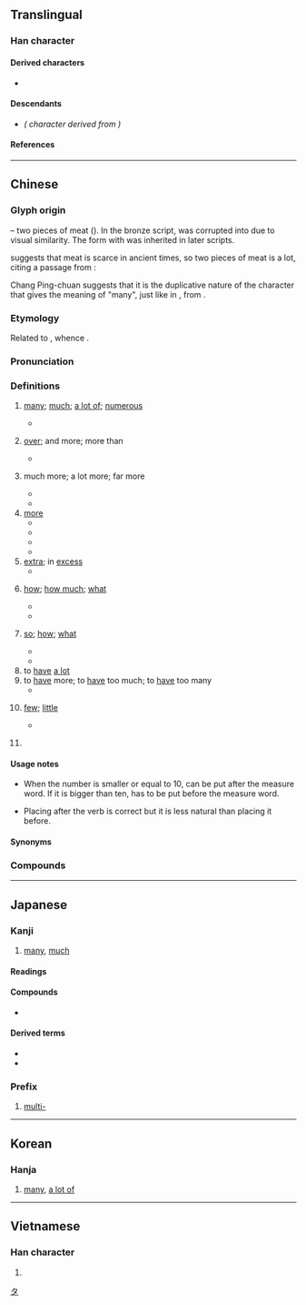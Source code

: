 {{also|夛|𭐴}}
{{character info/new}}
{{character info|0x2F85D}}
==Translingual==
{{stroke order|strokes=6}}
{{stroke order|type=animate}}

===Han character===
{{Han char|rn=36|rad=夕|as=03|sn=6|four=27207|canj=NINI|ids=⿱夕夕}}

====Derived characters====
* {{l|mul|[[侈]], [[𠀲]], [[哆]], [[垑]], [[姼]], [[㡅]], [[恀]], [[拸]], [[陊]], [[䏧]], [[栘]], [[㶴]], [[迻]], [[眵]], [[移]], [[䇋]], [[蛥]], [[袳]], [[誃]], [[趍]], [[跢]], [[䡔]], [[𮠨]], [[鉹]], [[夥]], [[䬷]], [[夦]], [[䮈]]([[𬳾]]), [[黟]], [[卶]], [[㩼]], [[夠]]([[够]]), [[翗]], [[夡]], [[㷇]], [[㚊]], [[㚌]], [[㚋]], [[䫂]], [[郺]], [[㚍]], [[㚉]], [[奓]], [[㝖]], [[爹]], [[𣆚]], [[茤]], [[㗬]], [[袲]], [[𭅚]], [[㞔]], [[㢁]], [[扅]], [[痑]]}}

====Descendants====
* {{l|ja|タ}} ''({{w|Katakana}} character derived from {{w|Man'yōgana}})''

====References====
{{Han ref|kx=0246.110|dkj=05756|dj=0489.060|hdz=20862.020|uh=591A}}
{{Han ref|uh=2F85D}}

----

==Chinese==
{{zh-forms|alt=𡖈}}

===Glyph origin===
{{Han etyl}}
{{liushu|ic}} – two pieces of meat ({{zh-l|*肉}}). In the bronze script, {{zh-l|*肉}} was corrupted into {{zh-l|*夕}} due to visual similarity. The form with {{zh-l|*夕}} was inherited in later scripts.

{{zh-ref|Chi (2010)}} suggests that meat is scarce in ancient times, so two pieces of meat is a lot, citing a passage from ''{{w|Mencius (book)|Mencius}}'':
: {{zh-x|七十 者 可以 食 肉 矣。|Persons of seventy years may eat meat.|collapsed=y}}

Chang Ping-chuan suggests that it is the duplicative nature of the character that gives the meaning of "many", just like in {{zh-l|*林|forest}}, from {{zh-l|*木|tree; wood}}.

===Etymology===
Related to {{cog|tai-pro|*ʰlaːjᴬ||many, much}}, whence {{cog|th|หลาย||many}}.

===Pronunciation===
{{zh-pron
|m=duō,duó
|m_note=duó - colloquial variant (“so, how, what”)
|m-s=do1
|c=do1,doe1
|c_note=doe1 - colloquial variant (“few”)
|c-t=o1
|h=pfs=tô
|mb=duói/dó̤/do̿
|mb_note=duói - vernacular; dó - literary; do̿ - limited (e.g. {{zh-l|*多謝}})
|md=dŏ̤
|mn=xm,zz,tw:to/qz:to͘
|mn-t=do1
|w=1tu
|mc=y
|oc=y
|ma=y
|cat=a,adv,v
}}

===Definitions===
{{zh-hanzi}}

# [[many]]; [[much]]; [[a lot of]]; [[numerous]]
#: {{zh-ant|少}}
#* {{zh-x|街上 有 很 多 人。|There is '''a lot of''' people in the street}}
# {{lb|zh|after an amount}} [[over]]; and more; more than
#* {{zh-x|兩 年 多|'''more than''' two years}}
# {{lb|zh|used in comparison structure {{zh-l|*得多}}, {{zh-l|*多了}}}} much more; a lot more; far more
#* {{zh-x|他 比 我 高 得{de} 多。|He is a lot taller than I am.}}
#* {{zh-x|病人 今天 好 多 了。|The patient is much better today.}}
# [[more]]
#* {{zh-x|我 應{yīng}該 多 運動。|I should exercise '''more'''.}}
#* {{zh-x|冚 多 張 被{pei5}|put on one '''more''' blanket|C}}
#* {{zh-x|今天 比 昨天 冷，得{děi} 多 穿 一 件 外套。|Today is colder than yesterday, so you have to put on one '''more''' jacket.}}
#* {{zh-x|屋企 多 咗 一 個 人|the house has a new member|C}}
# [[extra]]; in [[excess]]
#* {{zh-x|佢 真係 好 易 醉，飲 多 兩 杯 啤酒 就 冧{lam3} 咗 喇。|He gets drunk really easily. He passed out after drinking a few '''extra''' glasses of beer.|C}}
# {{lb|zh|used in question}} [[how]]; [[how much]]; [[what]]
#* {{zh-x|你 到 學校 要 走 多 遠 的 距離？|What distance do you have to walk to school ?}}
#* {{zh-x|你 多 高？|How tall are you?}}
# {{lb|zh|emphasis in exclamations}} [[so]]; [[how]]; [[what]]
#* {{zh-x|看 她 多 漂亮 啊！|Look how pretty she is!}}
#* {{zh-x|她 戴 的 帽子 多 可愛 呀！|What an adorable hat she is wearing! / The hat she is wearing is so adorable!}}
# to [[have]] [[a lot]]
# to [[have]] more; to [[have]] too much; to [[have]] too many
#* {{zh-x|他 買 了 四 張 票，多 了 一 張。|He bought four tickets, which was one too many.}}
# {{lb|zh|Cantonese}} [[few]]; [[little]]
#* {{zh-x|咁多{doe1}多{doe1}|'''just''' this '''much''' (meaning “just very few”)|C}}
# {{lb|zh|Cantonese}} {{zh-short|多士|[[toast]]}}

====Usage notes====
* {{sense|over, more than}} When the number is smaller or equal to 10, {{lang|zh|多}} can be put after the measure word. If it is bigger than ten, {{lang|zh|多}} has to be put before the measure word.
* {{sense|more}} Placing {{lang|zh|多}} after the verb is correct but it is less natural than placing it before.

====Synonyms====
{{zh-dial}}

===Compounds===
{{zh-der|多多益善|士多啤梨|三多|不可多得|不多|不多不少|不多久|不多工夫|不多幾日|不多時|不爭多|不足多|不遑多讓|人多勢眾|人多口雜|人多嘴雜|人多成王|人多手亂|人多手雜|伊多語|伯多祿|作惡多端|倚多為勝|偌多|傲卒多敗|僧多粥少|兒女情多|兵多將廣|凶多吉少|分金多與|利多|利多出盡|利多於弊|勇動多怨|博學多才|博學多聞|博物多聞|博聞多見|博聞多識|厄瓜多|命途多舛|四郊多壘|基多|增多|多不勝數|多久|多事|多事之秋|多事逞才|多倫多|多倫縣|多元化|多元性|多元論|多共少|多凶少吉|多分|多則|多功能廳|多半|多半日|多口|多可|多嘴|多嘴多舌|多嘴擦舌|多嘴饒舌|多因|多國企業|多士|多多|多多少少|多多益辦|多大|多大小|多如牛毛|多姿多采|多婪|多媒體|多媒體卡|多嫌|多嬌|多子|多子多孫|多定|多寡|多寶塔|多寶槅|多少|多少是好|多幕劇|多年|多幸|多彩多姿|多得|多心|多忌|多情|多愁善感|多愁多病|多慢|多慮|多才|多才多藝|多承|多指症|多故|多數|多數決|多文|多文為富|多方|多方招撫|多早晚|多明尼加|多是|多時|多會兒|多材多藝|多梭|多樣化|多樣性|多次曝光|多欲|多此一舉|多歧亡羊|多歧援喻|多歪多妒|多歷年代|多歷年所|多氯聯苯|多災多難|多爾袞|多瑙河|多生|多疑|多病|多病多災|多發性|多神教|多福多壽|多禮|多空交戰|多端|多端寡要|多管|多管是|多管閒事|多米尼克|多糖|多累|多羅|多羅貝勒|多羅麻|多義|多義詞|多耳麻鞋|多聞|多聞強記|多聞闕疑|多胞胎|多般|多花|多蒙寄聲|多蒙推轂|多蒙藥石|多藏厚亡|多虧|多角化|多角形|多角經營|多言|多言或中|多言招悔|多言數窮|多言繁稱|多話|多語教育|多謀善斷|多謝|多謝費心|多謝關照|多變|多財善賈|多賤寡貴|多軌錄音|多退少補|多道散說|多違|多邊|多邊形|多邊貿易|多醣體|多采多姿|多重|多重人格|多重國籍|多重性格|多量|多錢善賈|多難|多難興邦|多雨|多露|多面手|多音字|多頭|多頭市場|多頭馬車|多餘|多麼|多黨制|夜長夢多|大多|大多數|天下多故|好事多妨|好事多慳|好事多磨|好事多魔|好多|婀娜多姿|孔多|安多尼|少見多怪|居多|差不多|巴多尼|巴貝多|幾多|得道多助|悉達多|所在多有|抵多少|拉多加湖|提婆達多|政出多門|時日無多|晴時多雲|智多星|會少離多|正多邊形|正多面體|水大魚多|沒多少|沒多時|法出多門|波多黎各|波爾多|泥多佛大|濟濟多士|無多子|特多龍|狡猾多詐|狼多肉少|猶豫多疑|獲益良多|直諒多聞|相對多數|眾多|眾少成多|科布多|科布多河|積少成多|空翻多|粥少僧多|糧多草廣|絕大多數|絕對多數|絢麗多姿|維多米|綽約多姿|繁多|繁禮多儀|聖多斯|聞一多|背多分|能者多勞|自作多情|自多|自求多福|至多|良多|芬多精|花多實少|苦多|華祝三多|薄利多銷|薩爾瓦多|虛多實少|裒多益寡|見多識廣|言多傷行|言多失實|言多必失|言多語失|許多|許許多多|詭計多端|詭譎多變|詭變多端|誇多鬥靡|諸多|謀夫孔多|識多才廣|變化多端|貝多|貝多樹|貝多芬|財多勢重|財多命殆|貪多務得|貴人多忘|貽誚多方|足智多謀|躁人辭多|軍多將廣|轉盼多情|辭多受少|錢多多|阿多尼斯|阿耨多羅|雷多公路|頂多|鬼計多端|多維}}

{{zh-cat|Beginning|Duplicated}}

----

==Japanese==

===Kanji===
{{ja-kanji|grade=2|rs=夕03}}

# [[many]], [[much]]

====Readings====
{{rfv-pronunciation|ja|section=Requesting verification of ''kun'' reading: まさ-る, まさ-に for 多}}
{{ja-readings
|goon=た
|kanon=た
|kun=おお-い, さわ<さは, まさ-る, まさ-に
|nanori=まさる
}}

====Compounds====
* {{ja-r|多分|たぶん}}

====Derived terms====
* {{ja-r|多く|おおく}}
* {{ja-r|多い|おおい}}

[[Category:Han characters from which katakana were derived|タ]]

===Prefix===
{{ja-pos|た|prefix}}

# [[multi-]]
#: {{ja-usex|'''多'''%言%語%辞%書|'''た'''%げん%ご%じ%しょ|'''multi'''lingual dictionary}}

----

==Korean==

===Hanja===
{{ko-hanja|hangeul=다|rv=da|mr=ta}}

# [[many]], [[a lot of]]

----

==Vietnamese==

===Han character===
{{vi-hantu|[[đa]], [[nhật]]|rs=夕03}}

# {{defn|lang=vi|sort=夕03}}
